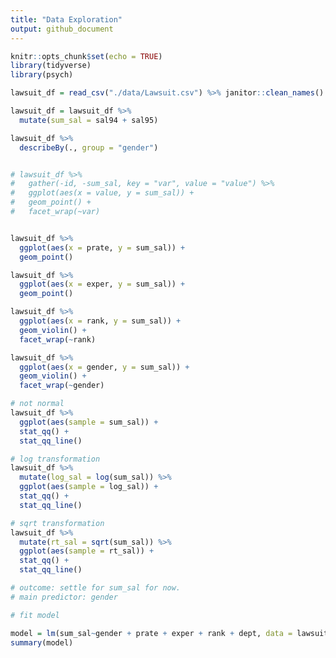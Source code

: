 ```yaml
---
title: "Data Exploration"
output: github_document
---
```


```r
knitr::opts_chunk$set(echo = TRUE)
library(tidyverse)
library(psych)
```

```r
lawsuit_df = read_csv("./data/Lawsuit.csv") %>% janitor::clean_names()

lawsuit_df = lawsuit_df %>% 
  mutate(sum_sal = sal94 + sal95)
```

```r
lawsuit_df %>% 
  describeBy(., group = "gender")


# lawsuit_df %>% 
#   gather(-id, -sum_sal, key = "var", value = "value") %>% 
#   ggplot(aes(x = value, y = sum_sal)) + 
#   geom_point() +
#   facet_wrap(~var)


lawsuit_df %>% 
  ggplot(aes(x = prate, y = sum_sal)) + 
  geom_point()

lawsuit_df %>% 
  ggplot(aes(x = exper, y = sum_sal)) + 
  geom_point()

lawsuit_df %>% 
  ggplot(aes(x = rank, y = sum_sal)) + 
  geom_violin() + 
  facet_wrap(~rank)

lawsuit_df %>% 
  ggplot(aes(x = gender, y = sum_sal)) + 
  geom_violin() + 
  facet_wrap(~gender)

# not normal
lawsuit_df %>% 
  ggplot(aes(sample = sum_sal)) + 
  stat_qq() + 
  stat_qq_line()

# log transformation
lawsuit_df %>% 
  mutate(log_sal = log(sum_sal)) %>% 
  ggplot(aes(sample = log_sal)) + 
  stat_qq() + 
  stat_qq_line()

# sqrt transformation
lawsuit_df %>% 
  mutate(rt_sal = sqrt(sum_sal)) %>% 
  ggplot(aes(sample = rt_sal)) + 
  stat_qq() + 
  stat_qq_line()
```



```r
# outcome: settle for sum_sal for now. 
# main predictor: gender

# fit model

model = lm(sum_sal~gender + prate + exper + rank + dept, data = lawsuit_df)
summary(model)
```

